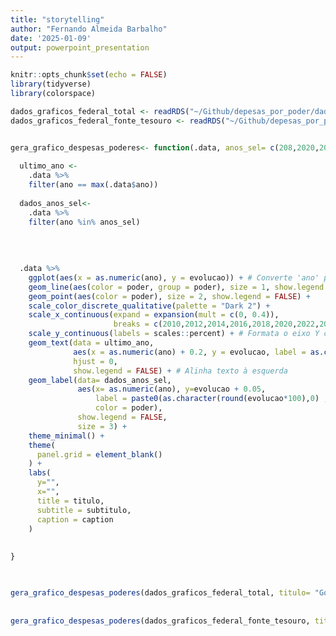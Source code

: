 ```yaml
---
title: "storytelling"
author: "Fernando Almeida Barbalho"
date: '2025-01-09'
output: powerpoint_presentation
---
```


```r
knitr::opts_chunk$set(echo = FALSE)
library(tidyverse)
library(colorspace)

dados_graficos_federal_total <- readRDS("~/Github/depesas_por_poder/dados_graficos_federal_total.rds")
dados_graficos_federal_fonte_tesouro <- readRDS("~/Github/depesas_por_poder/dados_graficos_federal_fonte_tesouro.rds")


gera_grafico_despesas_poderes<- function(.data, anos_sel= c(208,2020,2024), titulo, subtitulo, caption){
  
  ultimo_ano <-
    .data %>%
    filter(ano == max(.data$ano))
  
  dados_anos_sel<-
    .data %>%
    filter(ano %in% anos_sel)
  
  
  
  
  .data %>%
    ggplot(aes(x = as.numeric(ano), y = evolucao)) + # Converte 'ano' para numérico
    geom_line(aes(color = poder, group = poder), size = 1, show.legend = FALSE) +
    geom_point(aes(color = poder), size = 2, show.legend = FALSE) +
    scale_color_discrete_qualitative(palette = "Dark 2") +
    scale_x_continuous(expand = expansion(mult = c(0, 0.4)),
                       breaks = c(2010,2012,2014,2016,2018,2020,2022,2024)) + # Adiciona espaço à direita
    scale_y_continuous(labels = scales::percent) + # Formata o eixo Y como porcentagem
    geom_text(data = ultimo_ano, 
              aes(x = as.numeric(ano) + 0.2, y = evolucao, label = as.character(poder), color  = poder), 
              hjust = 0,
              show.legend = FALSE) + # Alinha texto à esquerda
    geom_label(data= dados_anos_sel,
               aes(x= as.numeric(ano), y=evolucao + 0.05, 
                   label = paste0(as.character(round(evolucao*100),0) ,"%"), 
                   color = poder), 
               show.legend = FALSE,
               size = 3) +
    theme_minimal() + 
    theme(
      panel.grid = element_blank()
    ) +
    labs(
      y="",
      x="",
      title = titulo,
      subtitle = subtitulo,
      caption = caption
    )
  
  
}



```


## 

```r
gera_grafico_despesas_poderes(dados_graficos_federal_total, titulo= "Governo Federal: Evolução real de despesas correntes primárias - Todas as fontes de recurso", subtitulo = "(Sem investimentos, sem serviço da dívida e sem transferências a entes subnacionais)", caption = "Fonte: SIOP. Elaboração própria")
```

## 

```r
gera_grafico_despesas_poderes(dados_graficos_federal_fonte_tesouro, titulo= "Governo Federal: Evolução real de despesas correntes primárias - Fontes Tesouro", subtitulo = "(Sem investimentos, sem serviço da dívida e sem transferências a entes subnacionais)", caption = "Fonte: SIOP. Elaboração própria")


```


